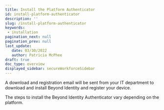 ```yaml
---
title: Install the Platform Authenticator
id: install-platform-authenticator
description: ''
slug: /install-platform-authenticator
keywords: 
 - installation
pagination_next: null
pagination_prev: null
last_update: 
   date: 03/30/2022
   author: Patricia McPhee
draft: true
doc_type: overview
displayed_sidebar: secureWorkforceSidebar
---
```




A download and registration email will be sent from your IT department to download and install Beyond Identity and register your device.

The steps to install the Beyond Identity Authenticator vary depending on the platform. 


<AuthenticatorInstallation />






